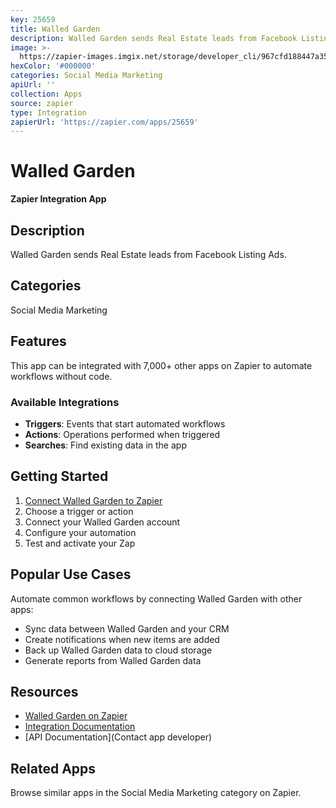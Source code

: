 ```yaml
---
key: 25659
title: Walled Garden
description: Walled Garden sends Real Estate leads from Facebook Listing Ads.
image: >-
  https://zapier-images.imgix.net/storage/developer_cli/967cfd188447a355964e5c738d68cc14.png?auto=format%2Ccompress&ixlib=python-3.0.0&q=50
hexColor: '#000000'
categories: Social Media Marketing
apiUrl: ''
collection: Apps
source: zapier
type: Integration
zapierUrl: 'https://zapier.com/apps/25659'
---
```

# Walled Garden

**Zapier Integration App**

## Description

Walled Garden sends Real Estate leads from Facebook Listing Ads.

## Categories

Social Media Marketing

## Features

This app can be integrated with 7,000+ other apps on Zapier to automate workflows without code.

### Available Integrations

- **Triggers**: Events that start automated workflows
- **Actions**: Operations performed when triggered
- **Searches**: Find existing data in the app

## Getting Started

1. [Connect Walled Garden to Zapier](https://zapier.com/apps/25659)
2. Choose a trigger or action
3. Connect your Walled Garden account
4. Configure your automation
5. Test and activate your Zap

## Popular Use Cases

Automate common workflows by connecting Walled Garden with other apps:

- Sync data between Walled Garden and your CRM
- Create notifications when new items are added
- Back up Walled Garden data to cloud storage
- Generate reports from Walled Garden data

## Resources

- [Walled Garden on Zapier](https://zapier.com/apps/25659)
- [Integration Documentation](https://zapier.com/apps/25659/integrations)
- [API Documentation](Contact app developer)

## Related Apps

Browse similar apps in the Social Media Marketing category on Zapier.
